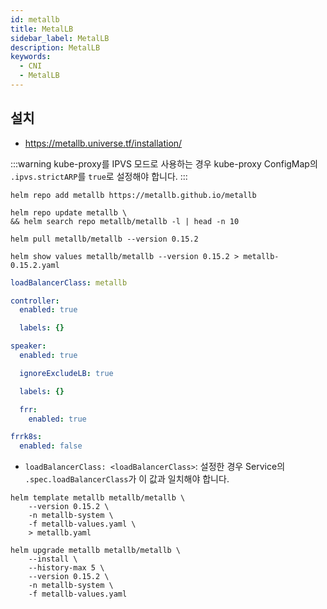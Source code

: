 ```yaml
---
id: metallb
title: MetalLB
sidebar_label: MetalLB
description: MetalLB
keywords:
  - CNI
  - MetalLB
---
```


## 설치

- https://metallb.universe.tf/installation/

:::warning
kube-proxy를 IPVS 모드로 사용하는 경우 kube-proxy ConfigMap의 `.ipvs.strictARP`를 `true`로 설정해야 합니다.
:::

```shell
helm repo add metallb https://metallb.github.io/metallb
```

```shell
helm repo update metallb \
&& helm search repo metallb/metallb -l | head -n 10
```

```shell
helm pull metallb/metallb --version 0.15.2
```

```shell
helm show values metallb/metallb --version 0.15.2 > metallb-0.15.2.yaml
```

```yaml title="metallb-values.yaml"
loadBalancerClass: metallb

controller:
  enabled: true

  labels: {}

speaker:
  enabled: true

  ignoreExcludeLB: true

  labels: {}

  frr:
    enabled: true

frrk8s:
  enabled: false
```

- `loadBalancerClass: <loadBalancerClass>`: 설정한 경우 Service의 `.spec.loadBalancerClass`가 이 값과 일치해야 합니다.

```shell
helm template metallb metallb/metallb \
    --version 0.15.2 \
    -n metallb-system \
    -f metallb-values.yaml \
    > metallb.yaml
```

```shell
helm upgrade metallb metallb/metallb \
    --install \
    --history-max 5 \
    --version 0.15.2 \
    -n metallb-system \
    -f metallb-values.yaml
```

